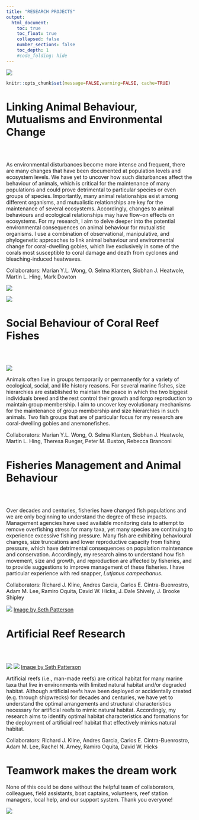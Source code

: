 ```yaml
---
title: "RESEARCH PROJECTS"
output:
  html_document:
    toc: true
    toc_float: true
    collapsed: false
    number_sections: false
    toc_depth: 1
    #code_folding: hide
---
```


![](images/slide3s.png)

```r
knitr::opts_chunk$set(message=FALSE,warning=FALSE, cache=TRUE)
```

# Linking Animal Behaviour, Mutualisms and Environmental Change

<div class="row" style="padding-top: 30px;">
<div class="col-sm-6">

As environmental disturbances become more intense and frequent, there are many changes that have been documented at population levels and ecosystem levels. We have yet to uncover how such disturbances affect the behaviour of animals, which is critical for the maintenance of many populations and could prove detrimental to particular species or even groups of species. Importantly, many animal relationships exist among different organisms, and mutualistic relationships are key for the maintenance of several ecosystems. Accordingly, changes to animal behaviours and ecological relationships may have flow-on effects on ecosystems. For my research, I aim to delve deeper into the potential environmental consequences on animal behaviour for mutualistic organisms. I use a combination of observational, manipulative, and phylogenetic approaches to link animal behaviour and environmental change for coral-dwelling gobies, which live exclusively in some of the corals most susceptible to coral damage and death from cyclones and bleaching-induced heatwaves.

Collaborators: Marian Y.L. Wong, O. Selma Klanten, Siobhan J. Heatwole, Martin L. Hing, Mark Dowton


</div>
<div class="col-sm-6">

<a href = "https://www.biorxiv.org/content/10.1101/2021.01.13.426488v1">
![](images/DNAExtract_TaggedGoby.jpg)

![](images/slide1s.png)
</a>
</div>

# Social Behaviour of Coral Reef Fishes

<div class="row" style="padding-top: 30px;">
<div class="col-sm-6">

<a href = "https://www.frontiersin.org/articles/10.3389/fmars.2021.665780/full"> ![](images/GobyAnemonefishMutualismSociality.jpg)
</a>


</div>
<div class="col-sm-6">

Animals often live in groups temporarily or permanently for a variety of ecological, social, and life history reasons. For several marine fishes, size hierarchies are established to maintain the peace in which the two biggest individuals breed and the rest control their growth and forgo reproduction to maintain group membership. I aim to uncover key evolutionary mechanisms for the maintenance of group membership and size hierarchies in such animals. Two fish groups that are of particular focus for my research are coral-dwelling gobies and anemonefishes.

Collaborators: Marian Y.L. Wong, O. Selma Klanten, Siobhan J. Heatwole, Martin L. Hing, Theresa Rueger, Peter M. Buston, Rebecca Branconi

</div>

# Fisheries Management and Animal Behaviour

<div class="row" style="padding-top: 30px;">
<div class="col-sm-6">

Over decades and centuries, fisheries have changed fish populations and we are only beginning to understand the degree of these impacts. Management agencies have used available monitoring data to attempt to remove overfishing stress for many taxa, yet many species are continuing to experience excessive fishing pressure. Many fish are exhibiting behavioural changes, size truncations and lower reproductive capacity from fishing pressure, which have detrimental consequences on population maintenance and conservation. Accordingly, my research aims to understand how fish movement, size and growth, and reproduction are affected by fisheries, and to provide suggestions to improve management of these fisheries. I have particular experience with red snapper, <i>Lutjanus campechanus</i>.

Collaborators: Richard J. Kline, Andres Garcia, Carlos E. Cintra-Buenrostro, Adam M. Lee, Ramiro Oquita, David W. Hicks, J. Dale Shively, J. Brooke Shipley

</div>
<div class="col-sm-6">

 ![](images/10014876_10152148903631794_1171996106372918196_o.jpg)
[Image by Seth Patterson](https://www.flickr.com/photos/spatterd/)

</div>

# Artificial Reef Research

<div class="row" style="padding-top: 30px;">
<div class="col-sm-6">

![](images/slide2s.png)
 ![](images/Culverts. picture taken by seth patterson.jpg)
[Image by Seth Patterson](https://www.flickr.com/photos/spatterd/)

</div>
<div class="col-sm-6">

Artificial reefs (i.e., man-made reefs) are critical habitat for many marine taxa that live in environments with limited natural habitat and/or degraded habitat. Although artificial reefs have been deployed or accidentally created (e.g. through shipwrecks) for decades and centuries, we have yet to understand the optimal arrangements and structural characteristics necessary for artificial reefs to mimic natural habitat. Accordingly, my research aims to identify optimal habitat characteristics and formations for the deployment of artificial reef habitat that effectively mimics natural habitat.

Collaborators: Richard J. Kline, Andres Garcia, Carlos E. Cintra-Buenrostro, Adam M. Lee, Rachel N. Arney, Ramiro Oquita, David W. Hicks


</div>


# Teamwork makes the dream work

None of this could be done without the helpful team of collaborators, colleagues, field assistants, boat captains, volunteers, reef station managers, local help, and our support system. Thank you everyone!

![](images/slide4s.png)
